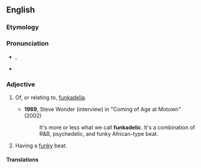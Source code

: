 ==English==

===Etymology===
{{suffix|en|funk|adelic}}

===Pronunciation===
* {{enPR|fŭngk'ə-dĕlʹĭk}}, {{IPA|en|/ˌfʌŋkəˈdɛlɪk/}}
* {{audio|en|En-au-funkadelic.ogg|Audio (AU)}}

===Adjective===
{{en-adj}}

# {{lb|en|music}} Of, or relating to, [[funkadelia]].
#* '''1969''', Steve Wonder (interview) in "Coming of Age at Motown" (2002)
#*: It's more or less what we call '''funkadelic'''. It's a combination of R&B, psychedelic, and funky African-type beat.
# {{lb|en|music|slang}} Having a [[funky]] beat.

====Translations====
{{trans-top|relating to funkadelia}}
{{trans-mid}}
{{trans-bottom}}

{{trans-top|(slang) having a funky beat}}
{{trans-mid}}
{{trans-bottom}}